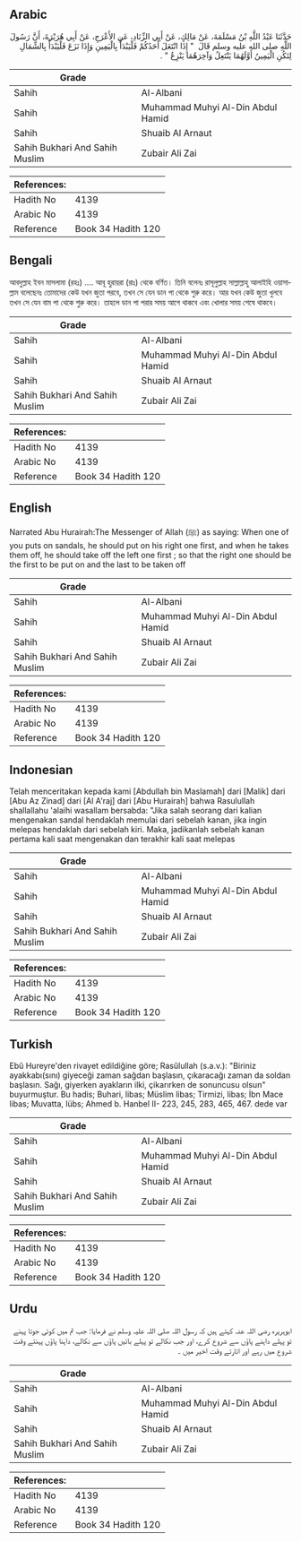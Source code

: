 ## Arabic


<div dir="rtl" lang="ar" style={{fontSize:'larger',backgroundColor:'#f8f9fa',padding:20}}>
حَدَّثَنَا عَبْدُ اللَّهِ بْنُ مَسْلَمَةَ، عَنْ مَالِكٍ، عَنْ أَبِي الزِّنَادِ، عَنِ الأَعْرَجِ، عَنْ أَبِي هُرَيْرَةَ، أَنَّ رَسُولَ اللَّهِ صلى الله عليه وسلم قَالَ ‏ "‏ إِذَا انْتَعَلَ أَحَدُكُمْ فَلْيَبْدَأْ بِالْيَمِينِ وَإِذَا نَزَعَ فَلْيَبْدَأْ بِالشِّمَالِ لِتَكُنِ الْيَمِينُ أَوَّلَهُمَا يَنْتَعِلُ وَآخِرَهُمَا يَنْزِعُ ‏"‏ ‏.‏
</div>
<div style={{backgroundColor:'#f8f9fa',padding:20, marginBottom: 10}}><table> <thead> <tr> <th>Grade</th> <th></th> </tr> </thead> <tbody> <tr><td>Sahih</td><td>Al-Albani</td></tr><tr><td>Sahih</td><td>Muhammad Muhyi Al-Din Abdul Hamid</td></tr><tr><td>Sahih</td><td>Shuaib Al Arnaut</td></tr><tr><td>Sahih Bukhari And Sahih Muslim</td><td>Zubair Ali Zai</td></tr></tbody></table><table> <thead> <tr> <th>References:</th> <th></th> </tr> </thead> <tbody><tr><td>Hadith No</td><td>4139</td></tr><tr><td>Arabic No</td><td>4139</td></tr><tr><td>Reference</td><td>Book 34 Hadith 120</td></tr></tbody></table></div>

## Bengali


<div dir="ltr" lang="bn" style={{fontSize:'larger',backgroundColor:'#f8f9fa',padding:20}}>
আবদুল্লাহ ইবন মাসলামা (রহঃ) .... আবূ হুরায়রা (রাঃ) থেকে বর্ণিত। তিনি বলেনঃ রাসূলুল্লাহ সাল্লাল্লাহু আলাইহি ওয়াসাল্লাম বলেছেনঃ তোমাদের কেউ যখন জুতা পরবে, তখন সে যেন ডান পা থেকে শুরু করে। আর যখন কেউ জুতা খুলবে তখন সে যেন বাম পা থেকে শুরু করে। তাহলে ডান পা পরার সময় আগে থাকবে এবং খোলার সময় শেষে থাকবে।
</div>
<div style={{backgroundColor:'#f8f9fa',padding:20, marginBottom: 10}}><table> <thead> <tr> <th>Grade</th> <th></th> </tr> </thead> <tbody> <tr><td>Sahih</td><td>Al-Albani</td></tr><tr><td>Sahih</td><td>Muhammad Muhyi Al-Din Abdul Hamid</td></tr><tr><td>Sahih</td><td>Shuaib Al Arnaut</td></tr><tr><td>Sahih Bukhari And Sahih Muslim</td><td>Zubair Ali Zai</td></tr></tbody></table><table> <thead> <tr> <th>References:</th> <th></th> </tr> </thead> <tbody><tr><td>Hadith No</td><td>4139</td></tr><tr><td>Arabic No</td><td>4139</td></tr><tr><td>Reference</td><td>Book 34 Hadith 120</td></tr></tbody></table></div>

## English


<div dir="ltr" lang="en" style={{fontSize:'larger',backgroundColor:'#f8f9fa',padding:20}}>
Narrated Abu Hurairah:The Messenger of Allah (ﷺ) as saying: When one of you puts on sandals, he should put on his right one first, and when he takes them off, he should take off the left one first ; so that the right one should be the first to be put on and the last to be taken off
</div>
<div style={{backgroundColor:'#f8f9fa',padding:20, marginBottom: 10}}><table> <thead> <tr> <th>Grade</th> <th></th> </tr> </thead> <tbody> <tr><td>Sahih</td><td>Al-Albani</td></tr><tr><td>Sahih</td><td>Muhammad Muhyi Al-Din Abdul Hamid</td></tr><tr><td>Sahih</td><td>Shuaib Al Arnaut</td></tr><tr><td>Sahih Bukhari And Sahih Muslim</td><td>Zubair Ali Zai</td></tr></tbody></table><table> <thead> <tr> <th>References:</th> <th></th> </tr> </thead> <tbody><tr><td>Hadith No</td><td>4139</td></tr><tr><td>Arabic No</td><td>4139</td></tr><tr><td>Reference</td><td>Book 34 Hadith 120</td></tr></tbody></table></div>

## Indonesian


<div dir="ltr" lang="id" style={{fontSize:'larger',backgroundColor:'#f8f9fa',padding:20}}>
Telah menceritakan kepada kami [Abdullah bin Maslamah] dari [Malik] dari [Abu Az Zinad] dari [Al A'raj] dari [Abu Hurairah] bahwa Rasulullah shallallahu 'alaihi wasallam bersabda: "Jika salah seorang dari kalian mengenakan sandal hendaklah memulai dari sebelah kanan, jika ingin melepas hendaklah dari sebelah kiri. Maka, jadikanlah sebelah kanan pertama kali saat mengenakan dan terakhir kali saat melepas
</div>
<div style={{backgroundColor:'#f8f9fa',padding:20, marginBottom: 10}}><table> <thead> <tr> <th>Grade</th> <th></th> </tr> </thead> <tbody> <tr><td>Sahih</td><td>Al-Albani</td></tr><tr><td>Sahih</td><td>Muhammad Muhyi Al-Din Abdul Hamid</td></tr><tr><td>Sahih</td><td>Shuaib Al Arnaut</td></tr><tr><td>Sahih Bukhari And Sahih Muslim</td><td>Zubair Ali Zai</td></tr></tbody></table><table> <thead> <tr> <th>References:</th> <th></th> </tr> </thead> <tbody><tr><td>Hadith No</td><td>4139</td></tr><tr><td>Arabic No</td><td>4139</td></tr><tr><td>Reference</td><td>Book 34 Hadith 120</td></tr></tbody></table></div>

## Turkish


<div dir="ltr" lang="tr" style={{fontSize:'larger',backgroundColor:'#f8f9fa',padding:20}}>
Ebû Hureyre'den rivayet edildiğine göre; Rasûlullah (s.a.v.): "Biriniz ayakkabı(sını) giyeceği zaman sağdan başlasın, çıkaracağı zaman da soldan başlasın. Sağı, giyerken ayakların ilki, çikarırken de sonuncusu olsun" buyurmuştur. Bu hadis; Buhari, libas; Müslim libas; Tirmizi, libas; İbn Mace libas; Muvatta, lübs; Ahmed b. Hanbel II- 223, 245, 283, 465, 467. dede var
</div>
<div style={{backgroundColor:'#f8f9fa',padding:20, marginBottom: 10}}><table> <thead> <tr> <th>Grade</th> <th></th> </tr> </thead> <tbody> <tr><td>Sahih</td><td>Al-Albani</td></tr><tr><td>Sahih</td><td>Muhammad Muhyi Al-Din Abdul Hamid</td></tr><tr><td>Sahih</td><td>Shuaib Al Arnaut</td></tr><tr><td>Sahih Bukhari And Sahih Muslim</td><td>Zubair Ali Zai</td></tr></tbody></table><table> <thead> <tr> <th>References:</th> <th></th> </tr> </thead> <tbody><tr><td>Hadith No</td><td>4139</td></tr><tr><td>Arabic No</td><td>4139</td></tr><tr><td>Reference</td><td>Book 34 Hadith 120</td></tr></tbody></table></div>

## Urdu


<div dir="rtl" lang="ur" style={{fontSize:'larger',backgroundColor:'#f8f9fa',padding:20}}>
ابوہریرہ رضی اللہ عنہ کہتے ہیں کہ رسول اللہ صلی اللہ علیہ وسلم نے فرمایا: جب تم میں کوئی جوتا پہنے تو پہلے داہنے پاؤں سے شروع کرے، اور جب نکالے تو پہلے بائیں پاؤں سے نکالے، داہنا پاؤں پہنتے وقت شروع میں رہے اور اتارتے وقت اخیر میں ۔
</div>
<div style={{backgroundColor:'#f8f9fa',padding:20, marginBottom: 10}}><table> <thead> <tr> <th>Grade</th> <th></th> </tr> </thead> <tbody> <tr><td>Sahih</td><td>Al-Albani</td></tr><tr><td>Sahih</td><td>Muhammad Muhyi Al-Din Abdul Hamid</td></tr><tr><td>Sahih</td><td>Shuaib Al Arnaut</td></tr><tr><td>Sahih Bukhari And Sahih Muslim</td><td>Zubair Ali Zai</td></tr></tbody></table><table> <thead> <tr> <th>References:</th> <th></th> </tr> </thead> <tbody><tr><td>Hadith No</td><td>4139</td></tr><tr><td>Arabic No</td><td>4139</td></tr><tr><td>Reference</td><td>Book 34 Hadith 120</td></tr></tbody></table></div>